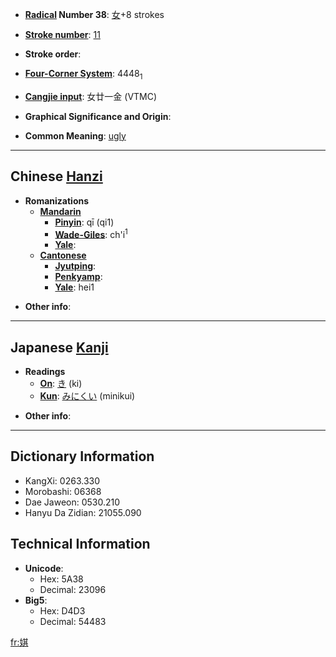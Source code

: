* '''[[Wiktionary:Chinese radical index| Radical]] Number 38''': [[Wiktionary:Chinese radical index 女|女]]+8 strokes

* '''[[Wiktionary:Chinese total strokes index|Stroke number]]''': [[Wiktionary:Chinese total strokes index 11|11]]

* '''Stroke order''': 

* '''[[Wiktionary:Chinese four corner index|Four-Corner System]]''': 4448<sub>1</sub>

* '''[[Wiktionary:Chinese Cangjie index|Cangjie input]]''': 女廿一金 (VTMC)

* '''Graphical Significance and Origin''': 

* '''Common Meaning''': [[ugly]]

----

== Chinese [[Hanzi]] ==

* '''Romanizations'''
** '''[[Mandarin]]'''
*** '''[[Pinyin]]''': qī (qi1)
*** '''[[Wade-Giles]]''': ch'i<sup>1</sup>
*** '''[[Yale]]''': 
** '''[[Cantonese]]'''
*** '''[[Jyutping]]''':
*** '''[[Penkyamp]]''': 
*** '''[[Yale]]''': hei1

* '''Other info''': 

----

== Japanese [[Kanji]] ==

* '''Readings'''
** '''[[On]]''': [[き]] (ki)
** '''[[Kun]]''': [[みにくい]] (minikui)

* '''Other info''':  

----

== Dictionary Information ==

* KangXi: 0263.330
* Morobashi: 06368
* Dae Jaweon: 0530.210
* Hanyu Da Zidian: 21055.090

== Technical Information ==

* '''Unicode''':
** Hex: 5A38
** Decimal: 23096
* '''Big5''':
** Hex: D4D3
** Decimal: 54483

[[fr:娸]]